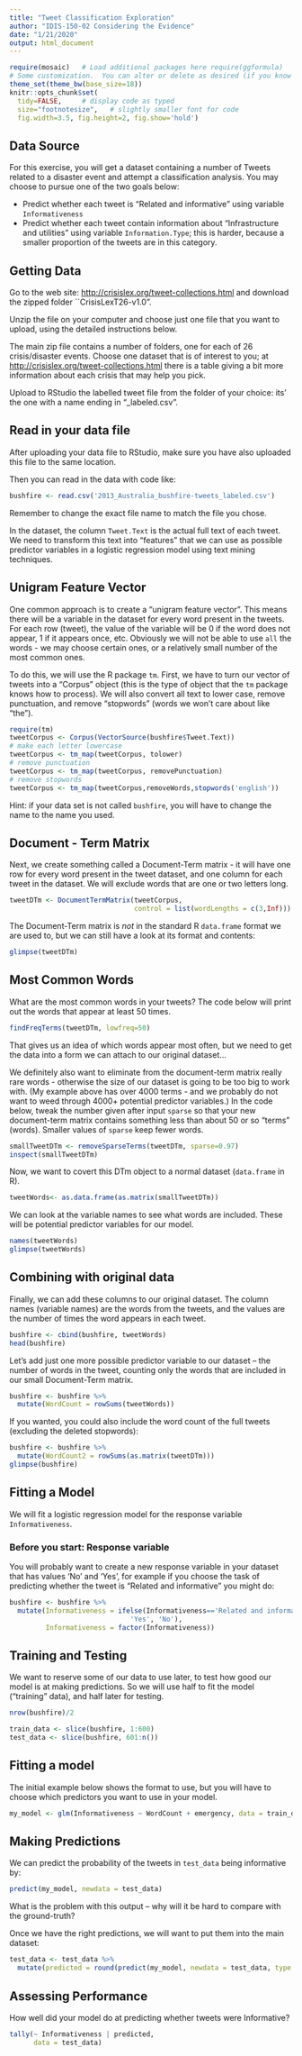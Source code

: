 ---
title: "Tweet Classification Exploration"
author: "IDIS-150-02 Considering the Evidence"
date: "1/21/2020"
output: html_document
---

```{r setup, include=FALSE}
require(mosaic)   # Load additional packages here require(ggformula)
# Some customization.  You can alter or delete as desired (if you know what you are doing).
theme_set(theme_bw(base_size=18))
knitr::opts_chunk$set(
  tidy=FALSE,     # display code as typed
  size="footnotesize",   # slightly smaller font for code
  fig.width=3.5, fig.height=2, fig.show='hold')
```

## Data Source
For this exercise, you will get a dataset containing a number of Tweets related to a disaster event and attempt a classification analysis. You may choose to pursue one of the two goals below:

- Predict whether each tweet is "Related and informative" using variable `Informativeness`
- Predict whether each tweet contain information about "Infrastructure and utilities" using variable `Information.Type`; this is harder, because a smaller proportion of the tweets are in this category.

## Getting Data
Go to the web site: <http://crisislex.org/tweet-collections.html> and download the zipped folder ``CrisisLexT26-v1.0".

Unzip the file on your computer and choose just one file that you want to upload, using the detailed instructions below.

The main zip file contains a number of folders, one for each of 26 crisis/disaster events.  Choose one dataset that is of interest to you; at <http://crisislex.org/tweet-collections.html> there is a table giving a bit more information about each crisis that may help you pick.

Upload to RStudio the labelled tweet file from the folder of your choice: its' the one with a name ending in "_labeled.csv".


## Read in your data file
After uploading your data file to RStudio, make sure you have also uploaded this file to the same location.

Then you can read in the data with code like:

```{r}
bushfire <- read.csv('2013_Australia_bushfire-tweets_labeled.csv')
```

Remember to change the exact file name to match the file you chose.

In the dataset, the column `Tweet.Text` is the actual full text of each tweet.  We need to transform this text into "features" that we can use as possible predictor variables in a logistic regression model using text mining techniques.

## Unigram Feature Vector 

One common approach is to create a "unigram feature vector". This means there will be a variable in the dataset for every word present in the tweets. For each row (tweet), the value of the variable will be 0 if the word does not appear, 1 if it appears once, etc. Obviously we will not be able to use `all` the words - we may choose certain ones, or a relatively small number of the most common ones.

To do this, we will use the R package `tm`.  First, we have to turn our vector of tweets into a "Corpus" object (this is the type of object that the `tm` package knows how to process).  We will also convert all text to lower case, remove punctuation, and remove "stopwords" (words we won't care about like "the").

```{r}
require(tm)
tweetCorpus <- Corpus(VectorSource(bushfire$Tweet.Text))
# make each letter lowercase
tweetCorpus <- tm_map(tweetCorpus, tolower) 
# remove punctuation
tweetCorpus <- tm_map(tweetCorpus, removePunctuation)
# remove stopwords
tweetCorpus <- tm_map(tweetCorpus,removeWords,stopwords('english'))
```

Hint: if your data set is not called `bushfire`, you will have to change the name to the name you used.

## Document - Term Matrix
Next, we create something called a Document-Term matrix - it will have one row for every word present in the tweet dataset, and one column for each tweet in the dataset. We will exclude words that are one or two letters long.

```{r}
tweetDTm <- DocumentTermMatrix(tweetCorpus, 
                               control = list(wordLengths = c(3,Inf)))
```

The Document-Term matrix is *not* in the standard R `data.frame` format we are used to, but we can still have a look at its format and contents:

```{r}
glimpse(tweetDTm)
```

## Most Common Words
What are the most common words in your tweets? The code below will print out the words that appear at least 50 times.

```{r}
findFreqTerms(tweetDTm, lowfreq=50)
```

That gives us an idea of which words appear most often, but we need to get the data into a form we can attach to our original dataset...

We definitely also want to eliminate from the document-term matrix really rare words - otherwise the size of our dataset is going to be too big to work with. (My example above has over 4000 terms - and we probably do not want to weed through 4000+ potential predictor variables.) In the code below, tweak the number given after input `sparse` so that your new document-term matrix contains something less than about 50 or so "terms" (words). Smaller values of `sparse` keep fewer words.

```{r}
smallTweetDTm <- removeSparseTerms(tweetDTm, sparse=0.97)
inspect(smallTweetDTm)
```

Now, we want to covert this DTm object to a normal dataset (`data.frame` in R).

```{r}
tweetWords<- as.data.frame(as.matrix(smallTweetDTm))
```

We can look at the variable names to see what words are included. These will be potential predictor variables for our model.

```{r}
names(tweetWords)
glimpse(tweetWords)
```

## Combining with original data
Finally, we can add these columns to our original dataset. The column names (variable names) are the words from the tweets, and the values are the number of times the word appears in each tweet.

```{r}
bushfire <- cbind(bushfire, tweetWords)
head(bushfire)
```

Let's add just one more possible predictor variable to our dataset -- the number of words in the tweet, counting only the words that are included in our small Document-Term matrix.

```{r}
bushfire <- bushfire %>%
  mutate(WordCount = rowSums(tweetWords))
```

If you wanted, you could also include the word count of the full tweets (excluding the deleted stopwords):

```{r}
bushfire <- bushfire %>%
  mutate(WordCount2 = rowSums(as.matrix(tweetDTm)))
glimpse(bushfire)
```

## Fitting a Model
We will fit a logistic regression model for the response variable `Informativeness`.

### Before you start: Response variable
You will probably want to create a new response variable in your dataset that has values 'No' and 'Yes', for example if you choose the task of predicting whether the tweet is "Related and informative" you might do:

```{r}
bushfire <- bushfire %>%
  mutate(Informativeness = ifelse(Informativeness=='Related and informative',
                              'Yes', 'No'),
         Informativeness = factor(Informativeness))
```

## Training and Testing
We want to reserve some of our data to use later, to test how good our model is at making predictions. So we will use half to fit the model ("training" data), and half later for testing.

```{r}
nrow(bushfire)/2
```
```{r}
train_data <- slice(bushfire, 1:600)
test_data <- slice(bushfire, 601:n())
```

## Fitting a model

The initial example below shows the format to use, but you will have to choose which predictors you want to use in your model.

```{r}
my_model <- glm(Informativeness ~ WordCount + emergency, data = train_data, family = binomial(link = "logit"))
```


## Making Predictions
We can predict the probability of the tweets in `test_data` being informative by:

```{r}
predict(my_model, newdata = test_data)
```

What is the problem with this output -- why will it be hard to compare with the ground-truth?

Once we have the right predictions, we will want to put them into the main dataset:

```{r}
test_data <- test_data %>%
  mutate(predicted = round(predict(my_model, newdata = test_data, type = 'response')))
```

## Assessing Performance
How well did your model do at predicting whether tweets were Informative?

```{r}
tally(~ Informativeness | predicted, 
      data = test_data)
```

